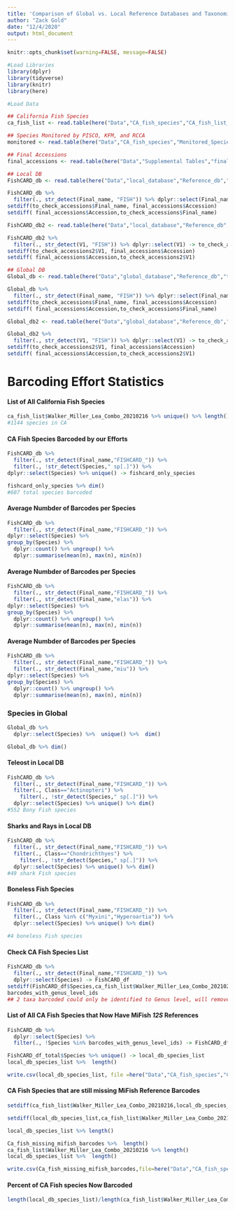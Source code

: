 ```yaml
---
title: 'Comparison of Global vs. Local Reference Databases and Taxonomic Cutoff Scores for Metabarcoding Taxonomic Assignment: Case Study on MiFish 12S Specific Reference Databases and California Current Large Marine Ecosystem Fishes'
author: "Zack Gold"
date: "12/4/2020"
output: html_document
---
```


```r
knitr::opts_chunk$set(warning=FALSE, message=FALSE)
```

```r
#Load Libraries
library(dplyr)
library(tidyverse)
library(knitr)
library(here)
```

```r
#Load Data

## California Fish Species
ca_fish_list <- read.table(here("Data","CA_fish_species","CA_fish_list_20210216.csv"), header = 1, sep = ",", stringsAsFactors = F)

## Species Monitored by PISCO, KFM, and RCCA
monitored <- read.table(here("Data","CA_fish_species","Monitored_Species_list_2020216.txt"), header = 1, sep = "\t", stringsAsFactors = F)

## Final Accessions
final_accessions <- read.table(here("Data","Supplemental Tables","final_accessions_20210521.txt"), header = 1, sep = "\t", stringsAsFactors = F)

## Local DB
FishCARD_db <- read.table(here("Data","local_database","Reference_db","trimmed","fishcard_12S_all_taxonomy_20201204.csv"), header = 1, sep = ",", stringsAsFactors = F)

FishCARD_db %>%
  filter(., str_detect(Final_name, "FISH")) %>% dplyr::select(Final_name) -> to_check_accessions 
setdiff(to_check_accessions$Final_name, final_accessions$Accession)
setdiff( final_accessions$Accession,to_check_accessions$Final_name)

FishCARD_db2 <- read.table(here("Data","local_database","Reference_db","trimmed","fishcard_12S_all_taxonomy.txt"), header = FALSE, sep = "\t", stringsAsFactors = F)

FishCARD_db2 %>%
  filter(., str_detect(V1, "FISH")) %>% dplyr::select(V1) -> to_check_accessions2
setdiff(to_check_accessions2$V1, final_accessions$Accession)
setdiff( final_accessions$Accession,to_check_accessions2$V1)

## Global DB
Global_db <- read.table(here("Data","global_database","Reference_db","trimmed","global_database_taxonomy_20201204.csv"), header = 1, sep = ",", stringsAsFactors = F)

Global_db %>%
  filter(., str_detect(Final_name, "FISH")) %>% dplyr::select(Final_name) -> to_check_accessions 
setdiff(to_check_accessions$Final_name, final_accessions$Accession)
setdiff( final_accessions$Accession,to_check_accessions$Final_name)

Global_db2 <- read.table(here("Data","global_database","Reference_db","trimmed","c19_fishcard_taxonomy.txt"), header = FALSE, sep = "\t", stringsAsFactors = F)

Global_db2 %>%
  filter(., str_detect(V1, "FISH")) %>% dplyr::select(V1) -> to_check_accessions2
setdiff(to_check_accessions2$V1, final_accessions$Accession)
setdiff( final_accessions$Accession,to_check_accessions2$V1)

```

# Barcoding Effort Statistics

#### List of All California Fish Species
```r
ca_fish_list$Walker_Miller_Lea_Combo_20210216 %>% unique() %>% length()
#1144 species in CA
```

#### CA Fish Species Barcoded by our Efforts
```r
FishCARD_db %>% 
  filter(., str_detect(Final_name,"FISHCARD_")) %>% 
  filter(., !str_detect(Species," sp[.]")) %>% 
dplyr::select(Species) %>% unique() -> fishcard_only_species

fishcard_only_species %>% dim()
#607 total species barcoded
```

#### Average Numbder of Barcodes per Species
```r
FishCARD_db %>% 
  filter(., str_detect(Final_name,"FISHCARD_")) %>% 
dplyr::select(Species) %>% 
group_by(Species) %>% 
  dplyr::count() %>% ungroup() %>% 
  dplyr::summarise(mean(n), max(n), min(n))
```

#### Average Numbder of Barcodes per Species
```r
FishCARD_db %>% 
  filter(., str_detect(Final_name,"FISHCARD_")) %>% 
  filter(., str_detect(Final_name,"elas")) %>% 
dplyr::select(Species) %>% 
group_by(Species) %>% 
  dplyr::count() %>% ungroup() %>% 
  dplyr::summarise(mean(n), max(n), min(n))
```

#### Average Numbder of Barcodes per Species
```r
FishCARD_db %>% 
  filter(., str_detect(Final_name,"FISHCARD_")) %>% 
  filter(., str_detect(Final_name,"miu")) %>%
dplyr::select(Species) %>% 
group_by(Species) %>% 
  dplyr::count() %>% ungroup() %>% 
  dplyr::summarise(mean(n), max(n), min(n))
```

### Species in Global
```r

Global_db %>% 
  dplyr::select(Species) %>%  unique() %>%  dim()

Global_db %>% dim()

```

#### Teleost in Local DB
```r
FishCARD_db %>% 
  filter(., str_detect(Final_name,"FISHCARD_")) %>% 
  filter(., Class=="Actinopteri") %>% 
    filter(., !str_detect(Species," sp[.]")) %>%
  dplyr::select(Species) %>% unique() %>% dim()
#552 Bony Fish species
```


#### Sharks and Rays in Local DB
```r
FishCARD_db %>% 
  filter(., str_detect(Final_name,"FISHCARD_")) %>% 
  filter(., Class=="Chondrichthyes") %>% 
    filter(., !str_detect(Species," sp[.]")) %>% 
  dplyr::select(Species) %>% unique() %>% dim()
#49 shark Fish species
```

#### Boneless Fish Species
```r
FishCARD_db %>% 
  filter(., str_detect(Final_name,"FISHCARD_")) %>% 
  filter(., Class %in% c("Myxini","Hyperoartia")) %>% 
  dplyr::select(Species) %>% unique() %>% dim()

#4 boneless Fish species
```

#### Check CA Fish Species List
```r
FishCARD_db %>% 
  filter(., str_detect(Final_name,"FISHCARD_")) %>% 
  dplyr::select(Species) -> FishCARD_df
setdiff(FishCARD_df$Species,ca_fish_list$Walker_Miller_Lea_Combo_20210216) -> barcodes_with_genus_level_ids
barcodes_with_genus_level_ids
## 2 taxa barcoded could only be identified to Genus level, will remove for calculating statistics
```

#### List of All CA Fish Species that Now Have MiFish *12S* References
```r

FishCARD_db %>% 
  dplyr::select(Species) %>% 
  filter(., !Species %in% barcodes_with_genus_level_ids) -> FishCARD_df_total

FishCARD_df_total$Species %>% unique() -> local_db_species_list
local_db_species_list %>%  length()

write.csv(local_db_species_list, file =here("Data","CA_fish_species","CA_fish_covered.csv"))

```

#### CA Fish Species that are still missing MiFish Reference Barcodes
```r

setdiff(ca_fish_list$Walker_Miller_Lea_Combo_20210216,local_db_species_list) -> Ca_fish_missing_mifish_barcodes

setdiff(local_db_species_list,ca_fish_list$Walker_Miller_Lea_Combo_20210216)

local_db_species_list %>% length()

Ca_fish_missing_mifish_barcodes %>%  length()
ca_fish_list$Walker_Miller_Lea_Combo_20210216 %>% length()
local_db_species_list %>%  length()

write.csv(Ca_fish_missing_mifish_barcodes,file=here("Data","CA_fish_species","Ca_fish_missing_mifish_barcodes.csv"))
```

#### Percent of CA Fish species Now Barcoded

```r
length(local_db_species_list)/length(ca_fish_list$Walker_Miller_Lea_Combo_20210216)*100

```


